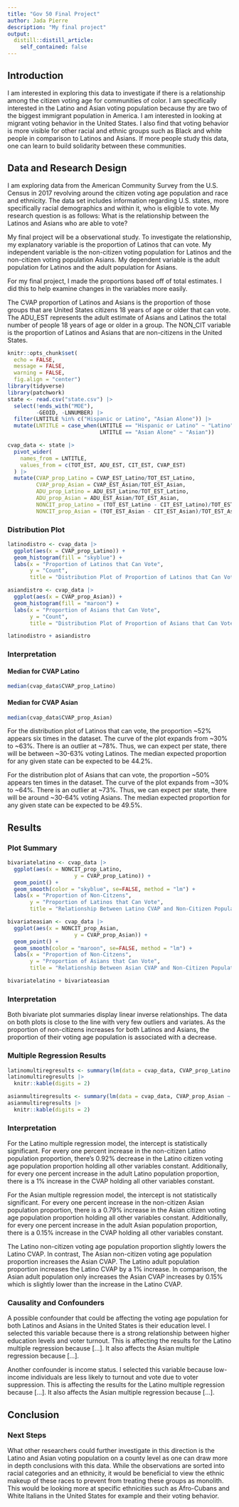 ```yaml
---
title: "Gov 50 Final Project"
author: Jada Pierre
description: "My final project"
output:
  distill::distill_article:
    self_contained: false
---
```

## Introduction

I am interested in exploring this data to investigate if there is a relationship among the citizen voting age for communities of color. I am specifically interested in the Latino and Asian voting population because thy are two of the biggest immigrant population in America. I am interested in looking at migrant voting behavior in the United States. I also find that voting behavior is more visible for other racial and ethnic groups such as Black and white people in comparison to Latinos and Asians. If more people study this data, one can learn to build solidarity between these communities.

## Data and Research Design

I am exploring data from the American Community Survey from the U.S. Census in 2017 revolving around the citizen voting age population and race and ethnicity. The data set includes information regarding U.S. states, more specifically racial demographics and within it, who is eligible to vote. My research question is as follows: What is the relationship between the Latinos and Asians who are able to vote?

My final project will be a observational study. To investigate the relationship, my explanatory variable is the proportion of Latinos that can vote. My independent variable is the non-citizen voting population for Latinos and the non-citizen voting population Asians. My dependent variable is the adult population for Latinos and the adult population for Asians.

For my final project, I made the proportions based off of total estimates. I did this to help examine changes in the variables more easily.

The CVAP proportion of Latinos and Asians is the proportion of those groups that are United States citizens 18 years of age or older that can vote. The ADU_EST represents the adult estimate of Asians and Latinos the total number of people 18 years of age or older in a group. The NON_CIT variable is the proportion of Latinos and Asians that are non-citizens in the United States.


```r
knitr::opts_chunk$set(
  echo = FALSE,
  message = FALSE,
  warning = FALSE,
  fig.align = "center")
library(tidyverse)
library(patchwork)
state <- read.csv("state.csv") |>
  select(!ends_with("MOE"),
         -GEOID, -LNNUMBER) |>
  filter(LNTITLE %in% c("Hispanic or Latino", "Asian Alone")) |>
  mutate(LNTITLE = case_when(LNTITLE == "Hispanic or Latino" ~ "Latino",
                             LNTITLE == "Asian Alone" ~ "Asian"))
```

```r
cvap_data <- state |>
  pivot_wider(
    names_from = LNTITLE,
    values_from = c(TOT_EST, ADU_EST, CIT_EST, CVAP_EST)
  ) |>
  mutate(CVAP_prop_Latino = CVAP_EST_Latino/TOT_EST_Latino,
         CVAP_prop_Asian = CVAP_EST_Asian/TOT_EST_Asian,
         ADU_prop_Latino = ADU_EST_Latino/TOT_EST_Latino,
         ADU_prop_Asian = ADU_EST_Asian/TOT_EST_Asian,
         NONCIT_prop_Latino = (TOT_EST_Latino - CIT_EST_Latino)/TOT_EST_Latino,
         NONCIT_prop_Asian = (TOT_EST_Asian - CIT_EST_Asian)/TOT_EST_Asian)
```

### Distribution Plot

```r
latinodistro <- cvap_data |>
  ggplot(aes(x = CVAP_prop_Latino)) +
  geom_histogram(fill = "skyblue") +
  labs(x = "Proportion of Latinos that Can Vote",
       y = "Count",
       title = "Distribution Plot of Proportion of Latinos that Can Vote")

asiandistro <- cvap_data |>
  ggplot(aes(x = CVAP_prop_Asian)) +
  geom_histogram(fill = "maroon") +
  labs(x = "Proportion of Asians that Can Vote",
       y = "Count",
       title = "Distribution Plot of Proportion of Asians that Can Vote")

latinodistro + asiandistro
```

### Interpretation

#### Median for CVAP Latino
```r
median(cvap_data$CVAP_prop_Latino)
```

#### Median for CVAP Asian
```r
median(cvap_data$CVAP_prop_Asian)
```


For the distribution plot of Latinos that can vote, the proportion ~52% appears six times in the dataset. The curve of the plot expands from ~30% to ~63%. There is an outlier at ~78%. Thus, we can expect per state, there will be between ~30-63% voting Latinos. The median expected proportion for any given state can be expected to be 44.2%.

For the distribution plot of Asians that can vote, the proportion ~50% appears ten times in the dataset. The curve of the plot expands from ~30% to ~64%. There is an outlier at ~73%. Thus, we can expect per state, there will be around ~30-64% voting Asians. The median expected proportion for any given state can be expected to be 49.5%.

## Results

### Plot Summary

```r
bivariatelatino <- cvap_data |>
  ggplot(aes(x = NONCIT_prop_Latino,
                     y = CVAP_prop_Latino)) +
  geom_point() +
  geom_smooth(color = "skyblue", se=FALSE, method = "lm") +
  labs(x = "Proportion of Non-Citzens",
       y = "Proportion of Latinos that Can Vote",
       title = "Relationship Between Latino CVAP and Non-Citizen Populations")

bivariateasian <- cvap_data |>
  ggplot(aes(x = NONCIT_prop_Asian,
                     y = CVAP_prop_Asian)) +
  geom_point() +
  geom_smooth(color = "maroon", se=FALSE, method = "lm") +
  labs(x = "Proportion of Non-Citzens",
       y = "Proportion of Asians that Can Vote",
       title = "Relationship Between Asian CVAP and Non-Citizen Populations")

bivariatelatino + bivariateasian
```

### Interpretation

Both bivariate plot summaries display linear inverse relationships. The data on both plots is close to the line with very few outliers and variates. As the proportion of non-citizens increases for both Latinos and Asians, the proportion of their voting age population is associated with a decrease.

### Multiple Regression Results

```r
latinomultiregresults <- summary(lm(data = cvap_data, CVAP_prop_Latino ~ NONCIT_prop_Latino + ADU_prop_Latino))$coefficients
latinomultiregresults |>
  knitr::kable(digits = 2)
```

```r
asianmultiregresults <- summary(lm(data = cvap_data, CVAP_prop_Asian ~ NONCIT_prop_Asian + ADU_prop_Asian))$coefficients
asianmultiregresults |>
  knitr::kable(digits = 2)
```


### Interpretation

For the Latino multiple regression model, the intercept is statistically significant. For every one percent increase in the non-citizen Latino population proportion, there's 0.92% decrease in the Latino citizen voting age population proportion holding all other variables constant. Additionally, for every one percent increase in the adult Latino population proportion, there is a 1% increase in the CVAP holding all other variables constant.

For the Asian multiple regression model, the intercept is not statistically significant. For every one percent increase in the non-citizen Asian population proportion, there is a 0.79% increase in the Asian citizen voting age population proportion holding all other variables constant. Additionally, for every one percent increase in the adult Asian population proportion, there is a 0.15% increase in the CVAP holding all other variables constant.

The Latino non-citizen voting age population proportion slightly lowers the Latino CVAP. In contrast, The Asian non-citizen voting age population proportion increases the Asian CVAP. The Latino adult population proportion increases the Latino CVAP by a 1% increase. In comparison, the Asian adult population only increases the Asian CVAP increases by 0.15% which is slightly lower than the increase in the Latino CVAP.

### Causality and Confounders

A possible confounder that could be affecting the voting age population for both Latinos and Asians in the United States is their education level. I selected this variable because there is a strong relationship between higher education levels and voter turnout. This is affecting the results for the Latino multiple regression because [...]. It also affects the Asian multiple regression because [...].

Another confounder is income status. I selected this variable because low-income individuals are less likely to turnout and vote due to voter suppression. This is affecting the results for the Latino multiple regression because [...]. It also affects the Asian multiple regression because [...].

## Conclusion

### Next Steps

What other researchers could further investigate in this direction is the Latino and Asian voting population on a county level as one can draw more in depth conclusions with this data. While the observations are sorted into racial categories and an ethnicity, it would be beneficial to view the ethnic makeup of these races to prevent from treating these groups as monolith. This would be looking more at specific ethnicities such as Afro-Cubans and White Italians in the United States for example and their voting behavior.